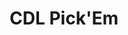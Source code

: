 ---
timelineTitle: Released new project
timelineDate: '2021-02-03'
timelineProject: Paper Crowns
timelineType: Project
title: CDL Pick'Em
description: Lorem ipsum dolor sit amet, consectetur adipiscing elit. Est, dolor sed aenean velit, faucibus consectetur massa tortor.
link: https://www.pickem.callofdutyleague.com/
tweet: https://twitter.com/CODLeague/status/1357026198224691202?s=20
image: /images/cdl/cdl-pickem.jpg
---